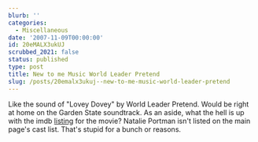 ```yaml
---
blurb: ''
categories:
  - Miscellaneous
date: '2007-11-09T00:00:00'
id: 20eMALX3ukUJ
scrubbed_2021: false
status: published
type: post
title: New to me Music World Leader Pretend
slug: /posts/20emalx3ukuj--new-to-me-music-world-leader-pretend
---
```


Like the sound of "Lovey Dovey" by World Leader Pretend. Would be
right at home on the Garden State soundtrack. As an aside, what the
hell is up with the imdb [listing]() for the movie? Natalie Portman
isn't listed on the main page's cast list. That's stupid for a
bunch or reasons.
